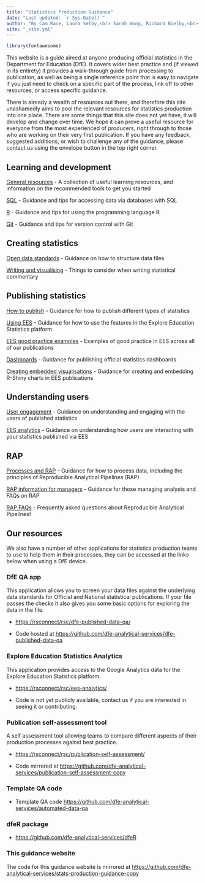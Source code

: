 ```yaml
---
title: "Statistics Production Guidance"
date: "Last updated: `r Sys.Date()`"
author: "By Cam Race, Laura Selby,<br> Sarah Wong, Richard Bielby,<br> Charlotte Foster and Tess Williams"
site: "_site.yml"
---
```


```r
library(fontawesome)

```

This website is a guide aimed at anyone producing official statistics in the Department for Education (DfE). It covers wider best practice and (if viewed in its entirety) it provides a walk-through guide from processing to publication, as well as being a single reference point that is easy to navigate if you just need to check on a specific part of the process, link off to other resources, or access specific guidance.

There is already a wealth of resources out there, and therefore this site unashamedly aims to pool the relevant resources for statistics production into one place. There are some things that this site does not yet have, it will develop and change over time. We hope it can prove a useful resource for everyone from the most experienced of producers, right through to those who are working on their very first publication. If you have any feedback, suggested additions, or wish to challenge any of the guidance, please contact us using the envelope button in the top right corner.


## Learning and development

[General resources](learning-development/learning-development.html)
- A collection of useful learning resources, and information on the recommended tools to get you started

[SQL](learning-development/sql.html)
- Guidance and tips for accessing data via databases with SQL

[R](learning-development/r.html)
- Guidance and tips for using the programming language R

[Git](learning-development/git.html)
- Guidance and tips for version control with Git

## Creating statistics

[Open data standards](creating-statistics/ud.html)
- Guidance on how to structure data files

[Writing and visualising](creating-statistics/cd.html)
- Things to consider when writing statistical commentary

## Publishing statistics

[How to publish](publishing-statistics/pub.html)
- Guidance for how to publish different types of statistics

[Using EES](publishing-statistics/ees.html)
- Guidance for how to use the features in the Explore Education Statistics platform

[EES good practice examples](publishing-statistics/examples.html)
- Examples of good practice in EES across all of our publications

[Dashboards](publishing-statistics/dashboards.html)
- Guidance for publishing official statistics dashboards

[Creating embedded visualisations](publishing-statistics/embedded-charts.html)
- Guidance for creating and embedding R-Shiny charts in EES publications

## Understanding users

[User engagement](understanding-users/user-eng.html)
- Guidance on understanding and engaging with the users of published statistics

[EES analytics](understanding-users/user_analytics.html)
- Guidance on understanding how users are interacting with your statistics published via EES

## RAP

[Processes and RAP](RAP/rap.html)
- Guidance for how to process data, including the principles of Reproducible Analytical Pipelines (RAP)

[RAP information for managers](RAP/rap-managers.html)
- Guidance for those managing analysts and FAQs on RAP

[RAP FAQs](RAP/rap-faq.html)
- Frequently asked questions about Reproducible Analytical Pipelines!


## Our resources



We also have a number of other applications for statistics production teams to use to help them in their processes, they can be accessed at the links below when using a DfE device.



### DfE QA app



This application allows you to screen your data files against the underlying data standards for Official and National statistical publications. If your file passes the checks it also gives you some basic options for exploring the data in the file.

 - [https://rsconnect/rsc/dfe-published-data-qa/](https://rsconnect/rsc/dfe-published-data-qa/){target="_blank" rel="noopener noreferrer"}

 - Code hosted at [https://github.com/dfe-analytical-services/dfe-published-data-qa](https://github.com/dfe-analytical-services/dfe-published-data-qa){target="_blank" rel="noopener noreferrer"}



### Explore Education Statistics Analytics



This application provides access to the Google Analytics data for the Explore Education Statistics platform.

 - [https://rsconnect/rsc/ees-analytics/](https://rsconnect/rsc/ees-analytics/){target="_blank" rel="noopener noreferrer"}

 - Code is not yet publicly available, contact us if you are interested in seeing it or contributing.



### Publication self-assessment tool



A self assessment tool allowing teams to compare different aspects of their production processes against best practice.

 - [https://rsconnect/rsc/publication-self-assessment/](https://rsconnect/rsc/publication-self-assessment/){target="_blank" rel="noopener noreferrer"}

 - Code mirrored at [https://github.com/dfe-analytical-services/publication-self-assessment-copy](https://github.com/dfe-analytical-services/publication-self-assessment-copy){target="_blank" rel="noopener noreferrer"}



### Template QA code



- Template QA code
[https://github.com/dfe-analytical-services/automated-data-qa](https://github.com/dfe-analytical-services/automated-data-qa){target="_blank" rel="noopener noreferrer"}



### dfeR package



- [https://github.com/dfe-analytical-services/dfeR](https://github.com/dfe-analytical-services/dfeR){target="_blank" rel="noopener noreferrer"}



### This guidance website



The code for this guidance website is mirrored at [https://github.com/dfe-analytical-services/stats-production-guidance-copy](https://github.com/dfe-analytical-services/stats-production-guidance-copy){target="_blank" rel="noopener noreferrer"}


